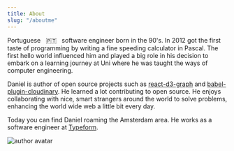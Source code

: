 ```yaml
---
title: About
slug: "/aboutme"
---
```


Portuguese &nbsp; 🇵🇹 &nbsp; software engineer born in the 90's.
In 2012 got the first taste of programming by writing a fine speeding calculator in Pascal.
The first hello world influenced him and played a big role in his decision to embark on a learning journey at Uni where he was taught the ways of computer engineering.

Daniel is author of open source projects such as <a href="https://github.com/danielcaldas/react-d3-graph" target="_blank" title="Interactive and configurable graphs with react and d3 effortlessly">react-d3-graph</a> and <a href="https://github.com/trivago/babel-plugin-cloudinary" target="_blank" title="Compile cloudinary URLs at build time.">babel-plugin-cloudinary</a>. He learned a lot contributing to open source. He enjoys collaborating with nice, smart strangers around the world to solve problems, enhancing the world wide web a little bit every day.

Today you can find Daniel roaming the Amsterdam area. He works as a software engineer at <a href="https://www.typeform.com/" target="_blank" title="Typeform: People-Friendly Forms and Surveys">Typeform</a>.

![author avatar](./daniel.jpeg)
